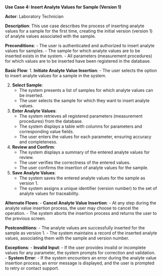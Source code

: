 
**Use Case 4: Insert Analyte Values for Sample (Version 1)**

**Actor**: Laboratory Technician

**Description**: This use case describes the process of inserting
analyte values for a sample for the first time, creating the initial
version (version 1) of analyte values associated with the sample.

**Preconditions**: - The user is authenticated and authorized to insert
analyte values for samples. - The sample for which analyte values are to
be inserted exists in the system. - All parameters (measurement
procedures) for which values are to be inserted have been registered in
the database.

**Basic Flow**: 1. **Initiate Analyte Value Insertion**: - The user
selects the option to insert analyte values for a sample in the system.

2.  **Select Sample**:
    -   The system presents a list of samples for which analyte values
        can be inserted.
    -   The user selects the sample for which they want to insert
        analyte values.
3.  **Enter Analyte Values**:
    -   The system retrieves all registered parameters (measurement
        procedures) from the database.
    -   The system displays a table with columns for parameters and
        corresponding value fields.
    -   The user enters the values for each parameter, ensuring accuracy
        and completeness.
4.  **Review and Confirm**:
    -   The system displays a summary of the entered analyte values for
        review.
    -   The user verifies the correctness of the entered values.
    -   The user confirms the insertion of analyte values for the
        sample.
5.  **Save Analyte Values**:
    -   The system saves the entered analyte values for the sample as
        version 1.
    -   The system assigns a unique identifier (version number) to the
        set of analyte values for traceability.

**Alternate Flows**: - **Cancel Analyte Value Insertion**: - At any step
during the analyte value insertion process, the user may choose to
cancel the operation. - The system aborts the insertion process and
returns the user to the previous screen.

**Postconditions**: - The analyte values are successfully inserted for
the sample as version 1. - The system maintains a record of the inserted
analyte values, associating them with the sample and version number.

**Exceptions**: - **Invalid Input**: - If the user provides invalid or
incomplete values for any parameter, the system prompts for correction
and validation. - **System Error**: - If the system encounters an error
during the analyte value insertion process, an error message is
displayed, and the user is prompted to retry or contact support.
